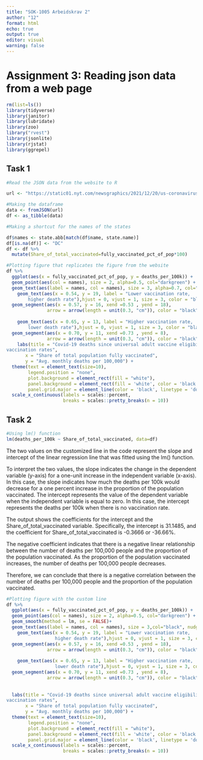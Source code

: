 ---
title: "SOK-1005 Arbeidskrav 2"
author: "12"
format: html
echo: true
output: true
editor: visual
warning: false
---

# Assignment 3: Reading json data from a web page

```{r, message=FALSE, warning=FALSE}
rm(list=ls())
library(tidyverse)
library(janitor)
library(lubridate)
library(zoo)
library("rvest")
library(jsonlite)
library(rjstat)
library(ggrepel)
```

## Task 1

```{r, message = FALSE, warning=FALSE}
#Read the JSON data from the website to R

url <- "https://static01.nyt.com/newsgraphics/2021/12/20/us-coronavirus-deaths-2021/ff0adde21623e111d8ce103fedecf7ffc7906264/scatter.json"

#Making the dataframe
data <- fromJSON(url)
df <- as_tibble(data)
```

```{r, message = FALSE, warning=FALSE}

#Making a shortcut for the names of the states

df$names <- state.abb[match(df$name, state.name)]
df[is.na(df)] <- "DC"
df <- df %>% 
  mutate(Share_of_total_vaccinated=fully_vaccinated_pct_of_pop*100)
```

```{r, message = FALSE, warning=FALSE}
#Plotting figure that replicates the figure from the website
df %>%
  ggplot(aes(x = fully_vaccinated_pct_of_pop, y = deaths_per_100k)) +
  geom_point(aes(col = names), size = 2, alpha=0.5, col="darkgreen") +
  geom_text(aes(label = names, col = names), size = 3, alpha=0.7, col="black", nudge_y = 0.7, check_overlap = TRUE, fontface="bold") +
    geom_text(aes(x = 0.54, y = 19, label = "Lower vaccination rate,
        higher death rate"),hjust = 0, vjust = 1, size = 3, color = "black") +
  geom_segment(aes(x = 0.57, y = 16, xend =0.53 , yend = 18),
               arrow = arrow(length = unit(0.3, "cm")), color = "black")+
  
    geom_text(aes(x = 0.65, y = 13, label = "Higher vaccination rate, 
        lower death rate"),hjust = 0, vjust = 1, size = 3, color = "black") +
  geom_segment(aes(x = 0.70, y = 11, xend =0.73 , yend = 8),
               arrow = arrow(length = unit(0.3, "cm")), color = "black")+
    labs(title = "Covid-19 deaths since universal adult vaccine eligibility compared with 
vaccination rates",
       x = "Share of total population fully vaccinated",
       y = "Avg. monthly deaths per 100,000") +
  theme(text = element_text(size=10),
        legend.position = "none",
        plot.background = element_rect(fill = "white"), 
        panel.background = element_rect(fill = 'white', color = 'black'),
        panel.grid.major = element_line(color = 'black', linetype = 'dotted'))+
  scale_x_continuous(labels = scales::percent,
                     breaks = scales::pretty_breaks(n = 10))
```

## Task 2

```{r}
#Using lm() function
lm(deaths_per_100k ~ Share_of_total_vaccinated, data=df)
```

The two values on the customized line in the code represent the slope and intercept of the linear regression line that was fitted using the lm() function.

To interpret the two values, the slope indicates the change in the dependent variable (y-axis) for a one-unit increase in the independent variable (x-axis). In this case, the slope indicates how much the deaths per 100k would decrease for a one percent increase in the proportion of the population vaccinated. The intercept represents the value of the dependent variable when the independent variable is equal to zero. In this case, the intercept represents the deaths per 100k when there is no vaccination rate.

The output shows the coefficients for the intercept and the Share_of_total_vaccinated variable. Specifically, the intercept is 31.1485, and the coefficient for Share_of_total_vaccinated is -0.3666 or -36.66%.

The negative coefficient indicates that there is a negative linear relationship between the number of deaths per 100,000 people and the proportion of the population vaccinated. As the proportion of the population vaccinated increases, the number of deaths per 100,000 people decreases.

Therefore, we can conclude that there is a negative correlation between the number of deaths per 100,000 people and the proportion of the population vaccinated.

```{r, message = FALSE, warning=FALSE}
#Plotting figure with the custom line
df %>%
  ggplot(aes(x = fully_vaccinated_pct_of_pop, y = deaths_per_100k)) +
  geom_point(aes(col = names), size = 2, alpha=0.5, col="darkgreen") +
  geom_smooth(method = lm, se = FALSE)+
  geom_text(aes(label = names, col = names), size = 3,col="black", nudge_y = 0.5, check_overlap = TRUE, fontface="bold") +
    geom_text(aes(x = 0.54, y = 19, label = "Lower vaccination rate,
                  higher death rate"),hjust = 0, vjust = 1, size = 3, color = "black") +
  geom_segment(aes(x = 0.57, y = 16, xend =0.53 , yend = 18),
               arrow = arrow(length = unit(0.3, "cm")), color = "black")+
  
    geom_text(aes(x = 0.65, y = 13, label = "Higher vaccination rate, 
                  lower death rate"),hjust = 0, vjust = 1, size = 3, color = "black") +
  geom_segment(aes(x = 0.70, y = 11, xend =0.73 , yend = 8),
               arrow = arrow(length = unit(0.3, "cm")), color = "black")+
  
  
  labs(title = "Covid-19 deaths since universal adult vaccine eligibility compared with 
vaccination rates",
       x = "Share of total population fully vaccinated",
       y = "Avg. monthly deaths per 100,000") +
  theme(text = element_text(size=10),
        legend.position = "none",
        plot.background = element_rect(fill = "white"), 
        panel.background = element_rect(fill = 'white', color = 'black'),
        panel.grid.major = element_line(color = 'black', linetype = 'dotted'))+
  scale_x_continuous(labels = scales::percent,
                     breaks = scales::pretty_breaks(n = 10))
```
